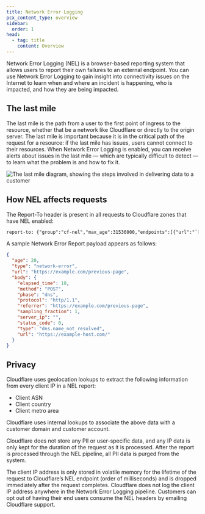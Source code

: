 ```yaml
---
title: Network Error Logging
pcx_content_type: overview
sidebar:
  order: 1
head:
  - tag: title
    content: Overview
---
```


Network Error Logging (NEL) is a browser-based reporting system that allows users to report their own failures to an external endpoint. You can use Network Error Logging to gain insight into connectivity issues on the Internet to learn when and where an incident is happening, who is impacted, and how they are being impacted.

## The last mile

The last mile is the path from a user to the first point of ingress to the resource, whether that be a network like Cloudflare or directly to the origin server. The last mile is important because it is in the critical path of the request for a resource: if the last mile has issues, users cannot connect to their resources. When Network Error Logging is enabled, you can receive alerts about issues in the last mile — which are typically difficult to detect — to learn what the problem is and how to fix it.

![The last mile diagram, showing the steps involved in delivering data to a customer](~/assets/images/network-error-logging/last-mile.png)

## How NEL affects requests

The Report-To header is present in all requests to Cloudflare zones that have NEL enabled:  

```txt
report-to: {"group":"cf-nel","max_age":31536000,"endpoints":[{"url":"`[`https://a.nel.cloudflare.com/report?lkg-colo=lhr&lkg-time=1600338181`](https://gcp.nel.cloudflare.com/report?lkg-colo=lhr&lkg-time=1600338181&lkg-ip=1.1.1.1)`"}]}
```

A sample Network Error Report payload appears as follows:

```json
{
  "age": 20,
  "type": "network-error",
  "url": "https://example.com/previous-page",
  "body": {
    "elapsed_time": 18,
    "method": "POST",
    "phase": "dns",
    "protocol": "http/1.1",
    "referrer": "https://example.com/previous-page",
    "sampling_fraction": 1,
    "server_ip": "",
    "status_code": 0,
    "type": "dns.name_not_resolved",
    "url": "https://example-host.com/"
  }
}
```

## Privacy

Cloudflare uses geolocation lookups to extract the following information from every client IP in a NEL report:

* Client ASN
* Client country
* Client metro area

Cloudflare uses internal lookups to associate the above data with a customer domain and customer account.

Cloudflare does not store any PII or user-specific data, and any IP data is only kept for the duration of the request as it is processed. After the report is processed through the NEL pipeline, all PII data is purged from the system.

The client IP address is only stored in volatile memory for the lifetime of the request to Cloudflare’s NEL endpoint (order of milliseconds) and is dropped immediately after the request completes. Cloudflare does not log the client IP address anywhere in the Network Error Logging pipeline. Customers can opt out of having their end users consume the NEL headers by emailing Cloudflare support.
